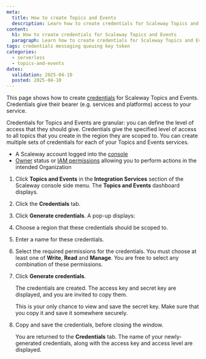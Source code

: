 ```yaml
---
meta:
  title: How to create Topics and Events
  description: Learn how to create credentials for Scaleway Topics and Events. Securely manage access and ensure seamless integration with this step-by-step guide.
content:
  h1: How to create credentials for Scaleway Topics and Events
  paragraph: Learn how to create credentials for Scaleway Topics and Events. Securely manage access and ensure seamless integration with this step-by-step guide.
tags: credentials messaging queuing key token 
categories:
  - serverless
  - topics-and-events 
dates:
  validation: 2025-04-10
  posted: 2025-04-10
---
```




This page shows how to create [credentials](/topics-and-events/concepts/#credentials) for Scaleway Topics and Events. Credentials give their bearer (e.g. services and platforms) access to your service. 

Credentials for Topics and Events are granular: you can define the level of access that they should give. Credentials give the specified level of access to all topics that you create in the region they are scoped to. You can create multiple sets of credentials for each of your Topics and Events services.

<Requirements />

- A Scaleway account logged into the [console](https://console.scaleway.com)
- [Owner](/iam/concepts/#owner) status or [IAM permissions](/iam/concepts/#permission) allowing you to perform actions in the intended Organization

1. Click **Topics and Events** in the **Integration Services** section of the Scaleway console side menu. The **Topics and Events** dashboard displays.

2. Click the **Credentials** tab. 

3. Click **Generate credentials**. A pop-up displays:

    <Lightbox image={image} alt="In the Scaleway console, the Generate credentials screen displays. It prompts the user to choose a region for their credentials, a name, and permissions (write, read and/or manage)" />

4. Choose a region that these credentials should be scoped to.

5. Enter a name for these credentials.

6. Select the required permissions for the credentials. You must choose at least one of **Write**, **Read** and **Manage**. You are free to select any combination of these permissions.

7. Click **Generate credentials**.

    The credentials are created. The access key and secret key are displayed, and you are invited to copy them.
    
    <Message type="important">
      This is your only chance to view and save the secret key. Make sure that you copy it and save it somewhere securely.
    </Message>

8. Copy and save the credentials, before closing the window.

    You are returned to the **Credentials** tab. The name of your newly-generated credentials, along with the access key and access level are displayed.
